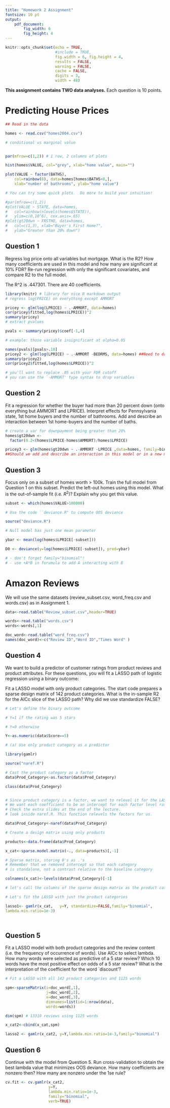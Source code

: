 ```yaml
---
title: "Homework 2 Assignment"
fontsize: 10 pt
output: 
    pdf_document:
        fig_width: 6
        fig_height: 4
---
```


```r
knitr::opts_chunk$set(echo = TRUE, 
                      #include = TRUE, 
                      fig.width = 6, fig.height = 4,
                      results = FALSE,
                      warning = FALSE,
                      cache = FALSE,
                      digits = 3,
                      width = 48) 
```

**This assignment contains TWO data analyses.** Each question is 10 points.

# Predicting House Prices

```r
## Read in the data

homes <- read.csv("homes2004.csv")

# conditional vs marginal value


par(mfrow=c(1,2)) # 1 row, 2 columns of plots 

hist(homes$VALUE, col="grey", xlab="home value", main="")

plot(VALUE ~ factor(BATHS), 
    col=rainbow(8), data=homes[homes$BATHS<8,],
    xlab="number of bathrooms", ylab="home value")
```

```r
# You can try some quick plots.  Do more to build your intuition!

#par(mfrow=c(1,2)) 
#plot(VALUE ~ STATE, data=homes, 
#	col=rainbow(nlevels(homes$STATE)), 
#	ylim=c(0,10^6), cex.axis=.65)
#plot(gt20dwn ~ FRSTHO, data=homes, 
#	col=c(1,3), xlab="Buyer's First Home?", 
#	ylab="Greater than 20% down")
```


## Question 1

Regress log price onto all variables but mortgage. What is the R2? How many coefficients are used in this model and how many are significant at 10% FDR? Re-run regression with only the significant covariates, and compare R2 to the full model.

The R^2 is .447301. There are 40 coefficients.
```r
library(knitr) # library for nice R markdown output
# regress log(PRICE) on everything except AMMORT 

pricey <- glm(log(LPRICE) ~ .-AMMORT, data=homes)
cor(pricey$fitted,log(homes$LPRICE))^2
summary(pricey)
# extract pvalues

pvals <- summary(pricey)$coef[-1,4]

# example: those variable insignificant at alpha=0.05

names(pvals)[pvals>.10]
pricey2 <- glm(log(LPRICE) ~ .-AMMORT -BEDRMS, data=homes) ##Need to drop categorical levels of etrany and stateco and statect ##Unless she would like to see those kept in
summary(pricey2)
cor(pricey2$fitted,log(homes$LPRICE))^2

# you'll want to replace .05 with your FDR cutoff
# you can use the `-AMMORT' type syntax to drop variables
```

## Question 2

Fit a regression for whether the buyer had more than 20 percent down (onto everything but AMMORT and LPRICE). Interpret effects for Pennsylvania state, 1st home buyers and the number of bathrooms. Add and describe an interaction between 1st home-buyers and the number of baths.

```r
# create a var for downpayment being greater than 20%
homes$gt20dwn <- 
  factor(0.2<(homes$LPRICE-homes$AMMORT)/homes$LPRICE)

pricey3 <- glm(homes$gt20dwn ~ .-AMMORT -LPRICE ,data=homes, family=binomial)
##Should we add and describe an interaction in this model or in a new model?
```


## Question 3

Focus only on a subset of homes worth > 100k. Train the full model from Question 1 on this subset. Predict the left-out homes using this model. What is the out-of-sample fit (i.e. $R^2$)? Explain why you get this value.
```r
subset <- which(homes$VALUE>100000)

# Use the code ``deviance.R" to compute OOS deviance

source("deviance.R")

# Null model has just one mean parameter

ybar <- mean(log(homes$LPRICE[-subset]))

D0 <- deviance(y=log(homes$LPRICE[-subset]), pred=ybar)

# - don't forget family="binomial"!
# - use +A*B in forumula to add A interacting with B
```

# Amazon Reviews

We will use the same datasets (review_subset.csv, word_freq.csv and words.csv) as in Assignment 1.

```r
data<-read.table("Review_subset.csv",header=TRUE)

words<-read.table("words.csv")
words<-words[,1]

doc_word<-read.table("word_freq.csv")
names(doc_word)<-c("Review ID","Word ID","Times Word" )
```

## Question 4

We want to build a predictor of customer ratings from product reviews and product attributes. For these questions, you will fit a LASSO path of logistic regression using a binary outcome: 
\begin{align}
Y=1& \quad\text{for  5 stars}\\
Y=0& \quad \text{for less than 5 stars}.
\end{align}


Fit a LASSO model with only product categories. The start code prepares a sparse design matrix of 142 product categories. What is the in-sample R2 for the AICc slice of the LASSO path? Why did we use standardize FALSE?


```r

# Let's define the binary outcome

# Y=1 if the rating was 5 stars

# Y=0 otherwise

Y<-as.numeric(data$Score==5)

# (a) Use only product category as a predictor

library(gamlr)

source("naref.R") 

# Cast the product category as a factor
data$Prod_Category<-as.factor(data$Prod_Category)

class(data$Prod_Category)


# Since product category is a factor, we want to relevel it for the LASSO. 
# We want each coefficient to be an intercept for each factor level rather than a contrast. 
# Check the extra slides at the end of the lecture.
# look inside naref.R. This function relevels the factors for us.

data$Prod_Category<-naref(data$Prod_Category)

# Create a design matrix using only products

products<-data.frame(data$Prod_Category)

x_cat<-sparse.model.matrix(~., data=products)[,-1]

# Sparse matrix, storing 0's as .'s 
# Remember that we removed intercept so that each category 
# is standalone, not a contrast relative to the baseline category

colnames(x_cat)<-levels(data$Prod_Category)[-1]

# let's call the columns of the sparse design matrix as the product categories

# Let's fit the LASSO with just the product categories

lasso1<- gamlr(x_cat, 	y=Y, standardize=FALSE,family="binomial",
lambda.min.ratio=1e-3)




```


## Question 5

Fit a LASSO model with both product categories and the review content (i.e. the frequency of occurrence of words). Use AICc to select lambda.
How many words were selected as predictive of a  5 star review? Which 10 words have the most positive effect on odds of a 5 star review? What is the interpretation of the coefficient for the word `discount'? 

```r

# Fit a LASSO with all 142 product categories and 1125 words 

spm<-sparseMatrix(i=doc_word[,1],
                  j=doc_word[,2],
                  x=doc_word[,3],
                  dimnames=list(id=1:nrow(data),
                  words=words))

dim(spm) # 13319 reviews using 1125 words

x_cat2<-cbind(x_cat,spm)

lasso2 <- gamlr(x_cat2, y=Y,lambda.min.ratio=1e-3,family="binomial")


```


## Question 6

Continue with the model from Question 5.
Run cross-validation to obtain the best lambda value that minimizes OOS deviance. How many coefficients are nonzero then? How many are nonzero under the 1se rule?  

```r

cv.fit <- cv.gamlr(x_cat2,
				   y=Y,
				   lambda.min.ratio=1e-3,
				   family="binomial",
				   verb=TRUE)

 


```


